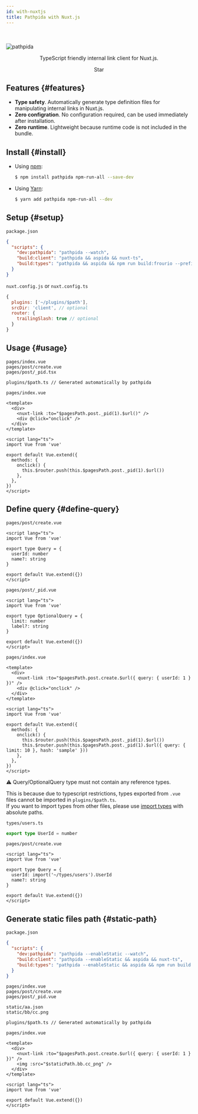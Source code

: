 ```yaml
---
id: with-nuxtjs
title: Pathpida with Nuxt.js
---
```


<br />
<br />
<img src="https://aspida.github.io/pathpida/logos/png/logo.png" alt="pathpida" title="pathpida" />
<p align="center">TypeScript friendly internal link client for Nuxt.js.</p>


<div align="center">
  <GitHubButton
    href="https://github.com/aspida/pathpida"
    data-icon="octicon-star"
    data-size="large"
    data-show-count={true}
    aria-label="Star aspida/pathpida on GitHub"
  >
    Star
  </GitHubButton>
</div>

## Features {#features}

- **Type safety**. Automatically generate type definition files for manipulating internal links in Nuxt.js.
- **Zero configration**. No configuration required, can be used immediately after installation.
- **Zero runtime**. Lightweight because runtime code is not included in the bundle.

## Install {#install}

- Using [npm](https://www.npmjs.com/):

  ```sh
  $ npm install pathpida npm-run-all --save-dev
  ```

- Using [Yarn](https://yarnpkg.com/):

  ```sh
  $ yarn add pathpida npm-run-all --dev
  ```

## Setup {#setup}

`package.json`

```json
{
  "scripts": {
    "dev:pathpida": "pathpida --watch",
    "build:client": "pathpida && aspida && nuxt-ts",
    "build:types": "pathpida && aspida && npm run build:frourio --prefix server"
  }
}
```

`nuxt.config.js` or `nuxt.config.ts`

```js
{
  plugins: ['~/plugins/$path'],
  srcDir: 'client', // optional
  router: {
    trailingSlash: true // optional
  }
}
```

## Usage {#usage}

```
pages/index.vue
pages/post/create.vue
pages/post/_pid.tsx

plugins/$path.ts // Generated automatically by pathpida
```

`pages/index.vue`

```vue
<template>
  <div>
    <nuxt-link :to="$pagesPath.post._pid(1).$url()" />
    <div @click="onclick" />
  </div>
</template>

<script lang="ts">
import Vue from 'vue'

export default Vue.extend({
  methods: {
    onclick() {
      this.$router.push(this.$pagesPath.post._pid(1).$url())
    },
  },
})
</script>
```

## Define query {#define-query}

`pages/post/create.vue`

```vue
<script lang="ts">
import Vue from 'vue'

export type Query = {
  userId: number
  name?: string
}

export default Vue.extend({})
</script>
```

`pages/post/_pid.vue`

```vue
<script lang="ts">
import Vue from 'vue'

export type OptionalQuery = {
  limit: number
  label?: string
}

export default Vue.extend({})
</script>
```

`pages/index.vue`

```vue
<template>
  <div>
    <nuxt-link :to="$pagesPath.post.create.$url({ query: { userId: 1 } })" />
    <div @click="onclick" />
  </div>
</template>

<script lang="ts">
import Vue from 'vue'

export default Vue.extend({
  methods: {
    onclick() {
      this.$router.push(this.$pagesPath.post._pid(1).$url())
      this.$router.push(this.$pagesPath.post._pid(1).$url({ query: { limit: 10 }, hash: 'sample' }))
    },
  },
})
</script>
```

:warning: Query/OptionalQuery type must not contain any reference types.

This is because due to typescript restrictions, types exported from `.vue` files cannot be imported in `plugins/$path.ts`.  
If you want to import types from other files, please use [import types](https://www.typescriptlang.org/docs/handbook/release-notes/typescript-2-9.html#import-types) with absolute paths.

`types/users.ts`

```ts
export type UserId = number
```

`pages/post/create.vue`

```vue
<script lang="ts">
import Vue from 'vue'

export type Query = {
  userId: import('~/types/users').UserId
  name?: string
}

export default Vue.extend({})
</script>
```

## Generate static files path {#static-path}

`package.json`

```json
{
  "scripts": {
    "dev:pathpida": "pathpida --enableStatic --watch",
    "build:client": "pathpida --enableStatic && aspida && nuxt-ts",
    "build:types": "pathpida --enableStatic && aspida && npm run build:frourio --prefix server"
  }
}
```

```
pages/index.vue
pages/post/create.vue
pages/post/_pid.vue

static/aa.json
static/bb/cc.png

plugins/$path.ts // Generated automatically by pathpida
```

`pages/index.vue`

```vue
<template>
  <div>
    <nuxt-link :to="$pagesPath.post.create.$url({ query: { userId: 1 } })" />
    <img :src="$staticPath.bb.cc_png" />
  </div>
</template>

<script lang="ts">
import Vue from 'vue'

export default Vue.extend({})
</script>
```
